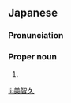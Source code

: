 ==Japanese==
{{ja-kanjitab|み|ち|ひさ}}

===Pronunciation===
{{ja-pron|みちひさ}}

===Proper noun===
{{ja-pos|proper|みちひさ}}

# {{given name|male|lang=ja|sort=みちひさ}}

[[li:美智久]]